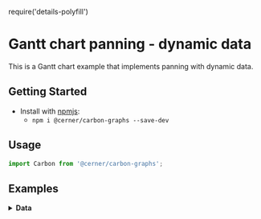 require('details-polyfill')

# Gantt chart panning - dynamic data

This is a Gantt chart example that implements panning with dynamic data.

## Getting Started

- Install with [npmjs](https://www.npmjs.com):
  - `npm i @cerner/carbon-graphs --save-dev`

## Usage
```js
import Carbon from '@cerner/carbon-graphs';
```

## Examples
<GanttChart />

<details>
<summary style={{fontSize: 24 }}>
<b>Data</b>
</summary>

### Graph Config object
<GraphConfig />

### Data object
#### Initial Dataset
<InitialDataObject />

#### Dynamic Dataset
<DynamicDataObject />

</details>

